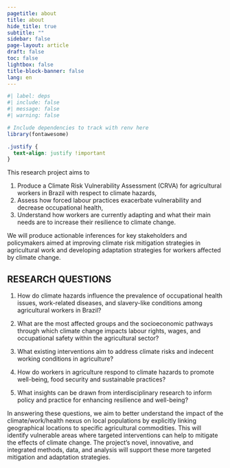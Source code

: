 ```yaml
---
pagetitle: about
title: about
hide_title: true
subtitle: ""
sidebar: false
page-layout: article
draft: false
toc: false
lightbox: false
title-block-banner: false
lang: en
---
```


```r
#| label: deps
#| include: false
#| message: false
#| warning: false

# Include dependencies to track with renv here
library(fontawesome)
```

:::{.column-body-outset}

```css
.justify {
  text-align: justify !important
}
```

::: {.justify}

This research project aims to 

1. Produce a Climate Risk Vulnerability Assessment (CRVA) for agricultural workers in Brazil with respect to climate hazards, 
2. Assess how forced labour practices exacerbate vulnerability and decrease occupational health, 
3. Understand how workers are currently adapting and what their main needs are to increase their resilience to climate change.

We will produce actionable inferences for key stakeholders and policymakers aimed at improving climate risk mitigation strategies in agricultural work and developing adaptation strategies for workers affected by climate change.

## RESEARCH QUESTIONS

1. How do climate hazards influence the prevalence of occupational health issues, work-related diseases, and slavery-like conditions among agricultural workers in Brazil?

2. What are the most affected groups and the socioeconomic pathways through which climate change impacts labour rights, wages, and occupational safety within the agricultural sector?
3. What existing interventions aim to address climate risks and indecent working conditions in agriculture?
4. How do workers in agriculture respond to climate hazards to promote well-being, food security and sustainable practices?
5. What insights can be drawn from interdisciplinary research to inform policy and practice for enhancing resilience and well-being?


In answering these questions, we aim to better understand the impact of the climate/work/health nexus on local populations by explicitly linking geographical locations to specific agricultural commodities. This will identify vulnerable areas where targeted interventions can help to mitigate the effects of climate change. The project’s novel, innovative, and integrated methods, data, and analysis will support these more targeted mitigation and adaptation strategies.
::: 

:::
